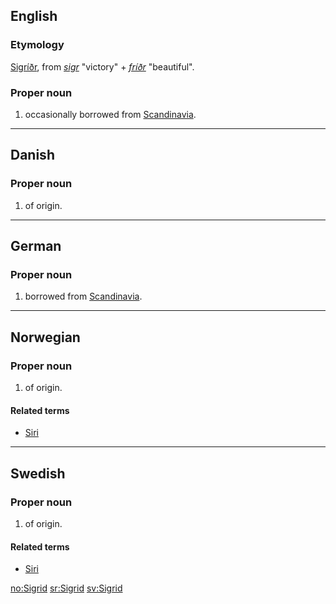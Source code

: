==English==

===Etymology===
{{etyl|non}} [[Sigríðr]], from ''[[sigr]]'' "victory" + ''[[fríðr]]'' "beautiful".

===Proper noun===
{{en-proper noun}}

# {{given name|female}} occasionally borrowed from [[Scandinavia]].

----

==Danish==

===Proper noun===
{{infl|da|proper noun}}

# {{given name|female|lang=da}} of {{ON.|lang=da}} origin.

----

==German==

===Proper noun===
{{infl|de|proper noun}}

# {{given name|female|lang=de}} borrowed from [[Scandinavia]].

----

==Norwegian==

===Proper noun===
{{infl|no|proper noun}}

# {{given name|female|lang=no}} of {{ON.|lang=no}} origin.

====Related terms====
* [[Siri]]

----

==Swedish==

===Proper noun===
{{infl|sv|proper noun}}

# {{given name|female|lang=sv}} of {{ON.|lang=sv}} origin.

====Related terms====
* [[Siri]]

[[no:Sigrid]]
[[sr:Sigrid]]
[[sv:Sigrid]]